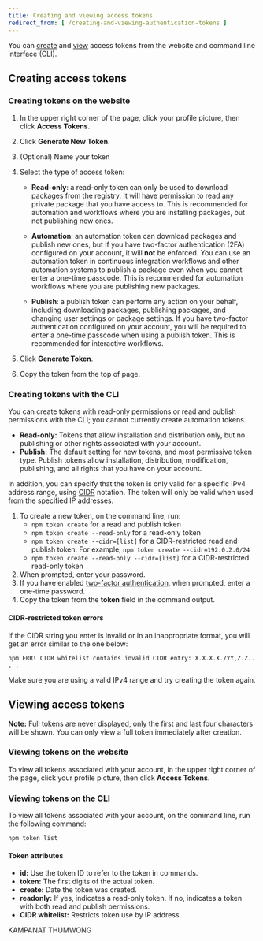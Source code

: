 ```yaml
---
title: Creating and viewing access tokens
redirect_from: [ /creating-and-viewing-authentication-tokens ]
---
```


You can [create](#creating-access-tokens) and [view](#viewing-access-tokens) access tokens from the website and command line interface (CLI).

## Creating access tokens

### Creating tokens on the website

1. In the upper right corner of the page, click your profile picture, then click **Access Tokens**.

   <Screenshot src="/integrations/integrating-npm-with-external-services/tokens-profile.png" alt="Screenshot of the account menu with the tokens link selected" />

2. Click **Generate New Token**.

   <Screenshot src="/integrations/integrating-npm-with-external-services/create-token.png" alt="Screenshot of the create new token button" />

3. (Optional) Name your token

4. Select the type of access token:

   - **Read-only**: a read-only token can only be used to download packages from the registry.  It will have permission to read any private package that you have access to.  This is recommended for automation and workflows where you are installing packages, but not publishing new ones.

   - **Automation**: an automation token can download packages and publish new ones, but if you have two-factor authentication (2FA) configured on your account, it will **not** be enforced.  You can use an automation token in continuous integration workflows and other automation systems to publish a package even when you cannot enter a one-time passcode.  This is recommended for automation workflows where you are publishing new packages.

   - **Publish**: a publish token can perform any action on your behalf, including downloading packages, publishing packages, and changing user settings or package settings.  If you have two-factor authentication configured on your account, you will be required to enter a one-time passcode when using a publish token.  This is recommended for interactive workflows.

   <Screenshot src="/integrations/integrating-npm-with-external-services/token-level-select.png" alt="Screenshot of the access level selection" />

5. Click **Generate Token**.

6. Copy the token from the top of page.

### Creating tokens with the CLI

You can create tokens with read-only permissions or read and publish permissions with the CLI; you cannot currently create automation tokens.

- **Read-only:** Tokens that allow installation and distribution only, but no publishing or other rights associated with your account.
- **Publish:** The default setting for new tokens, and most permissive token type. Publish tokens allow installation, distribution, modification, publishing, and all rights that you have on your account.

In addition, you can specify that the token is only valid for a specific IPv4 address range, using [CIDR][cidr-wiki] notation.  The token will only be valid when used from the specified IP addresses.

1. To create a new token, on the command line, run:
   * `npm token create` for a read and publish token
   * `npm token create --read-only` for a read-only token
   * `npm token create --cidr=[list]` for a CIDR-restricted read and publish token. For example, `npm token create --cidr=192.0.2.0/24`
   * `npm token create --read-only --cidr=[list]` for a CIDR-restricted read-only token
2. When prompted, enter your password.
3. If you have enabled [two-factor authentication][tfa], when prompted, enter a one-time password.
4. Copy the token from the **token** field in the command output.

#### CIDR-restricted token errors

If the CIDR string you enter is invalid or in an inappropriate format, you will get an error similar to the one below:

```
npm ERR! CIDR whitelist contains invalid CIDR entry: X.X.X.X./YY,Z.Z.. . .
```

Make sure you are using a valid IPv4 range and try creating the token again.

## Viewing access tokens

<Note>

**Note:** Full tokens are never displayed, only the first and last four characters will be shown. You can only view a full token immediately after creation.

</Note>

### Viewing tokens on the website

To view all tokens associated with your account, in the upper right corner of the page, click your profile picture, then click **Access Tokens**.

<Screenshot src="/integrations/integrating-npm-with-external-services/tokens-profile.png" alt="Screenshot of the account menu with the tokens link selected" />

### Viewing tokens on the CLI

To view all tokens associated with your account, on the command line, run the following command:

```
npm token list
```

#### Token attributes

- **id:** Use the token ID to refer to the token in commands.
- **token:** The first digits of the actual token.
- **create:** Date the token was created.
- **readonly:** If yes, indicates a read-only token. If no, indicates a token with both read and publish permissions.
- **CIDR whitelist:** Restricts token use by IP address.


[tfa]: about-two-factor-authentication
[cidr-wiki]: https://en.wikipedia.org/wiki/Classless_Inter-Domain_Routing
KAMPANAT THUMWONG 

